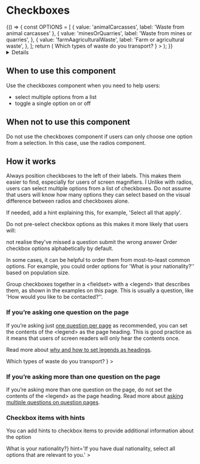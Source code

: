 <!-- Global imports -->


<!-- Local imports -->


<Meta id='D-Checkboxes' title='Checkboxes' component={Checkboxes} />

# Checkboxes

<p><Tag text="Alpha" /></p>

<Canvas withToolbar>
  <Story name='Checkboxes'>
    {() => {
      const OPTIONS = [
        { value: 'animalCarcasses', label: 'Waste from animal carcasses' },
        {
          value: 'minesOrQuarries',
          label: 'Waste from mines or quarries',
        },
        {
          value: 'farmAagriculturalWaste',
          label: 'Farm or agricultural waste',
        },
      ];
      return (
        <FormGroup
          id='checkboxes'
          hint='Select all that apply'
          label={
            <h1 className='govuk-heading-l'>
              Which types of waste do you transport?
            </h1>
          }
        >
          <Checkboxes
            id='checkboxes'
            fieldId='which-types-of-waste-checkboxes'
            options={OPTIONS}
          />
        </FormGroup>
      );
    }}
  </Story>
</Canvas>

<Details summary='Properties' className='no-indent'>
  <ArgsTable of={Checkboxes} />
</Details>

## When to use this component

Use the checkboxes component when you need to help users:

- select multiple options from a list
- toggle a single option on or off

## When not to use this component

Do not use the checkboxes component if users can only choose one option from a selection. In this case, use the radios component.

## How it works

Always position checkboxes to the left of their labels. This makes them easier to find, especially for users of screen magnifiers.
Í
Unlike with radios, users can select multiple options from a list of checkboxes. Do not assume that users will know how many options they can select based on the visual difference between radios and checkboxes alone.

If needed, add a hint explaining this, for example, 'Select all that apply'.

Do not pre-select checkbox options as this makes it more likely that users will:

not realise they've missed a question
submit the wrong answer
Order checkbox options alphabetically by default.

In some cases, it can be helpful to order them from most-to-least common options. For example, you could order options for 'What is your nationality?'' based on population size.

Group checkboxes together in a <fieldset\> with a <legend\> that describes them, as shown in the examples on this page. This is usually a question, like 'How would you like to be contacted?''.

### If you’re asking one question on the page

If you’re asking just [one question per page] as recommended, you can set the
contents of the <legend\> as the page heading. This is good practice as it
means that users of screen readers will only hear the contents once.

Read more about [why and how to set legends as headings].

<Canvas>
  <Story name='Standard'>
    <FormGroup
      id='standard'
      hint='Select all that apply'
      label={
        <h1 className='govuk-heading-l'>
          Which types of waste do you transport?
        </h1>
      }
    >
      <Checkboxes
        id='standard'
        fieldId='which-types-of-waste-standard'
        options={[
          { value: 'animalCarcasses', label: 'Waste from animal carcasses' },
          {
            value: 'minesOrQuarries',
            label: 'Waste from mines or quarries',
          },
          {
            value: 'farmAagriculturalWaste',
            label: 'Farm or agricultural waste',
          },
        ]}
      />
    </FormGroup>
  </Story>
</Canvas>

### If you’re asking more than one question on the page

If you’re asking more than one question on the page, do not set the contents of
the <legend\> as the page heading. Read more about [asking multiple questions
on question pages].

<Canvas>
  <Story name='No heading'>
    <FormGroup
      id='no-heading'
      label='Which types of waste do you transport?'
      hint='Select all that apply'
    >
      <Checkboxes
        id='no-heading'
        fieldId='which-types-of-waste-no-heading'
        options={[
          { value: 'animalCarcasses', label: 'Waste from animal carcasses' },
          {
            value: 'minesOrQuarries',
            label: 'Waste from mines or quarries',
          },
          {
            value: 'farmAagriculturalWaste',
            label: 'Farm or agricultural waste',
          },
        ]}
      />
    </FormGroup>
  </Story>
</Canvas>

### Checkbox items with hints

You can add hints to checkbox items to provide additional information about the option

<Canvas>
  <Story name='With Hints'>
    <FormGroup
      id='standard'
      label={<h1 className='govuk-heading-l'>What is your nationality?</h1>}
      hint='If you have dual nationality, select all options that are relevant to you.'
    >
      <Checkboxes
        id='standard'
        fieldId='what-nationality-hints'
        options={[
          {
            value: 'British',
            label: 'British',
            hint: 'including English, Scottish, Welsh and Northern Irish',
          },
          {
            value: 'Irish',
            label: 'Irish',
          },
          {
            value: 'CitizenOfAnotherCountry',
            label: 'Citizen of another country',
          },
        ]}
      />
    </FormGroup>
  </Story>
</Canvas>

[one question per page]: https://design-system.service.gov.uk/patterns/question-pages/#start-by-asking-one-question-per-page
[why and how to set legends as headings]: https://design-system.service.gov.uk/get-started/labels-legends-headings
[asking multiple questions on question pages]: https://design-system.service.gov.uk/patterns/question-pages/#asking-multiple-questions-on-a-page

